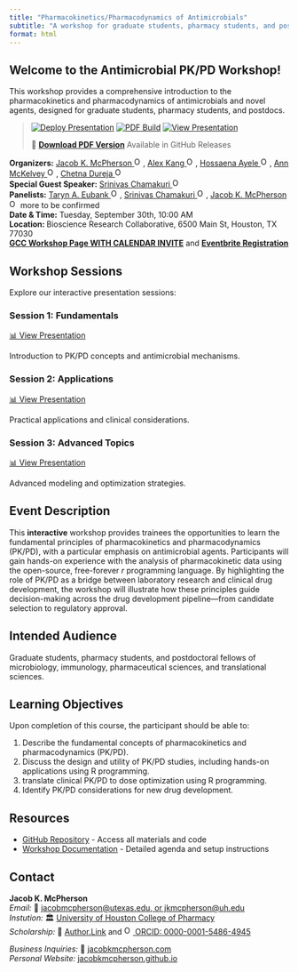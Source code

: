 ```yaml
---
title: "Pharmacokinetics/Pharmacodynamics of Antimicrobials"
subtitle: "A workshop for graduate students, pharmacy students, and postdocs"
format: html
---
```


::: {.hero-banner}
# Welcome to the Antimicrobial PK/PD Workshop!

This workshop provides a comprehensive introduction to the pharmacokinetics and pharmacodynamics of antimicrobials and novel agents, designed for graduate students, pharmacy students, and postdocs.
:::

> [![Deploy
> Presentation](https://github.com/JacobKMcPherson/workshop_pkpd_antimicrobials/actions/workflows/render-and-deploy.yml/badge.svg)](https://github.com/JacobKMcPherson/workshop_pkpd_antimicrobials/actions/workflows/render-and-deploy.yml)
> [![PDF
> Build](https://github.com/JacobKMcPherson/workshop_pkpd_antimicrobials/actions/workflows/pdf-release.yml/badge.svg)](https://github.com/JacobKMcPherson/workshop_pkpd_antimicrobials/actions/workflows/pdf-release.yml)
> [![View
> Presentation](https://img.shields.io/badge/Quarto-Presentation-blue?logo=quarto.png)](https://jacobkmcpherson.github.io/workshop_pkpd_antimicrobials/)
>
> 📄 [**Download PDF
> Version**](https://github.com/JacobKMcPherson/workshop_pkpd_antimicrobials/releases/latest)
> Available in GitHub Releases

**Organizers:**
<a href="https://orcid.org/0000-0001-5486-4945" target="_blank"> Jacob K. McPherson <img src="https://orcid.org/sites/default/files/images/orcid_16x16.png" alt="ORCID iD" width="16" height="16"/></a>,
<a href="https://orcid.org/0000-0001-5314-0961" target="_blank"> Alex Kang <img src="https://orcid.org/sites/default/files/images/orcid_16x16.png" alt="ORCID iD" width="16" height="16"/></a>,
<a href="https://orcid.org/0009-0009-0596-4996" target="_blank"> Hossaena Ayele <img src="https://orcid.org/sites/default/files/images/orcid_16x16.png" alt="ORCID iD" width="16" height="16"/></a>,
<a href="https://orcid.org/0000-0003-4767-8866" target="_blank"> Ann McKelvey <img src="https://orcid.org/sites/default/files/images/orcid_16x16.png" alt="ORCID iD" width="16" height="16"/></a>,
<a href="https://orcid.org/0009-0001-8884-1298" target="_blank"> Chetna Dureja <img src="https://orcid.org/sites/default/files/images/orcid_16x16.png" alt="ORCID iD" width="16" height="16"/></a><br>
**Special Guest Speaker:**
<a href="https://orcid.org/0000-0002-7586-4992" target="_blank"> Srinivas Chamakuri <img src="https://orcid.org/sites/default/files/images/orcid_16x16.png" alt="ORCID iD" width="16" height="16"/></a><br>
**Panelists:**
<a href="https://orcid.org/0000-0002-6645-406X" target="_blank"> Taryn A. Eubank <img src="https://orcid.org/sites/default/files/images/orcid_16x16.png" alt="ORCID iD" width="16" height="16"/></a>,
<a href="https://orcid.org/0000-0002-7586-4992" target="_blank"> Srinivas Chamakuri <img src="https://orcid.org/sites/default/files/images/orcid_16x16.png" alt="ORCID iD" width="16" height="16"/></a>,
<a href="https://orcid.org/0000-0001-5486-4945" target="_blank"> Jacob K. McPherson <img src="https://orcid.org/sites/default/files/images/orcid_16x16.png" alt="ORCID iD" width="16" height="16"/></a>
more to be confirmed<br>
**Date & Time:** Tuesday, September 30th, 10:00 AM <br>
**Location: **Bioscience Research Collaborative, 6500 Main St, Houston, TX 77030<br>
[**GCC Workshop Page WITH CALENDAR INVITE**](https://www.gulfcoastconsortia.org/event/gcc-amr-and-iddd-scholars-workshop-on-pharmacokinetics-and-pharmacodynamics-pk-pd-of-antimicrobials-and-novel-agents-for-trainees/) and [**Eventbrite Registration**](https://www.eventbrite.com/e/gcc-workshop-on-pkpd-of-antimicrobials-novel-agents-for-trainees-tickets-1632238582539?aff=website)<br>


## Workshop Sessions

Explore our interactive presentation sessions:

::: {.grid}

::: {.g-col-md-4 .g-col-12}
### Session 1: Fundamentals
[📊 View Presentation](sessions/session_01/template.html){.btn .btn-primary .btn-lg target="_blank"}

Introduction to PK/PD concepts and antimicrobial mechanisms.
:::

::: {.g-col-md-4 .g-col-12}
### Session 2: Applications
[📊 View Presentation](sessions/session_02/template.html){.btn .btn-primary .btn-lg target="_blank"}

Practical applications and clinical considerations.
:::

::: {.g-col-md-4 .g-col-12}
### Session 3: Advanced Topics
[📊 View Presentation](sessions/session_03/template.html){.btn .btn-primary .btn-lg target="_blank"}

Advanced modeling and optimization strategies.
:::

:::



## Event Description

This **interactive** workshop provides trainees the opportunities to
learn the fundamental principles of pharmacokinetics and
pharmacodynamics (PK/PD), with a particular emphasis on antimicrobial
agents. Participants will gain hands-on experience with the analysis of
pharmacokinetic data using the open-source, free-forever *r* programming
language. By highlighting the role of PK/PD as a bridge between
laboratory research and clinical drug development, the workshop will
illustrate how these principles guide decision-making across the drug
development pipeline—from candidate selection to regulatory approval.

## Intended Audience

Graduate students, pharmacy students, and postdoctoral fellows of
microbiology, immunology, pharmaceutical sciences, and translational
sciences.

## Learning Objectives

Upon completion of this course, the participant should be able to:

1.  Describe the fundamental concepts of pharmacokinetics and
    pharmacodynamics (PK/PD).
2.  Discuss the design and utility of PK/PD studies, including hands-on
    applications using R programming.
3.  translate clinical PK/PD to dose optimization using R programming.
4.  Identify PK/PD considerations for new drug development.



## Resources

- [GitHub Repository](https://github.com/JacobKMcPherson/workshop_pkpd_antimicrobials) - Access all materials and code
- [Workshop Documentation](https://github.com/JacobKMcPherson/workshop_pkpd_antimicrobials/blob/main/README.md) - Detailed agenda and setup instructions

## Contact

**Jacob K. McPherson**  
*Email:* 📧 [jacobmcpherson@utexas.edu, or jkmcpherson@uh.edu](mailto:jacobmcpherson@utexas.edu;jkmcpherson@uh.edu) <br>
*Instution:* 🏛 [University of Houston College of Pharmacy](https://www.uh.edu/pharmacy/) <br>
*Scholarship:* 📝 [Author.Link](https://author.link/JacobKMcPherson) and <a href="https://orcid.org/0000-0001-5486-4945" target="_blank"> <img src="https://orcid.org/sites/default/files/images/orcid_16x16.png" alt="ORCID iD" width="16" height="16"/> ORCID: 0000-0001-5486-4945</a><br>

*Business Inquiries:* 🏢 [jacobkmcpherson.com](https://jacobkmcpherson.com) <br>
*Personal Website:* [jacobkmcpherson.github.io](https://jacobkmcpherson.github.io) <br>
